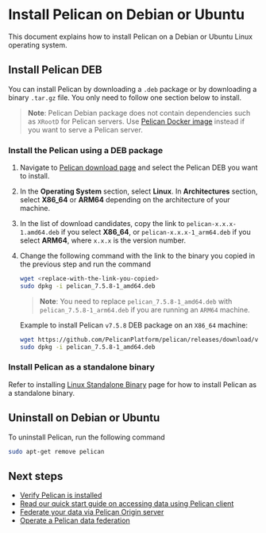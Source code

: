 # Install Pelican on Debian or Ubuntu

This document explains how to install Pelican on a Debian or Ubuntu Linux operating system.

## Install Pelican DEB

You can install Pelican by downloading a `.deb` package or by downloading a binary `.tar.gz` file. You only need to follow one section below to install.

> **Note**: Pelican Debian package does not contain dependencies such as `XRootD` for Pelican servers. Use [Pelican Docker image](./docker.mdx) instead if you want to serve a Pelican server.

### Install the Pelican using a DEB package

1. Navigate to [Pelican download page](../install.mdx#download-pelican-binary) and select the Pelican DEB you want to install.

2. In the **Operating System** section, select **Linux**. In **Architectures** section, select **X86_64** or **ARM64** depending on the architecture of your machine.

3. In the list of download candidates, copy the link to `pelican-x.x.x-1.amd64.deb` if you select **X86_64**, or `pelican-x.x.x-1_arm64.deb` if you select **ARM64**, where `x.x.x` is the version number.

4. Change the following command with the link to the binary you copied in the previous step and run the command

    ```bash
    wget <replace-with-the-link-you-copied>
    sudo dpkg -i pelican_7.5.8-1_amd64.deb
    ```

    > **Note**: You need to replace `pelican_7.5.8-1_amd64.deb` with `pelican_7.5.8-1_arm64.deb` if you are running an `ARM64` machine.

    Example to install Pelican `v7.5.8` DEB package on an `X86_64` machine:

    ```bash
    wget https://github.com/PelicanPlatform/pelican/releases/download/v7.5.8/pelican_7.5.8-1_amd64.deb
    sudo dpkg -i pelican_7.5.8-1_amd64.deb
    ```

### Install Pelican as a standalone binary

Refer to installing [Linux Standalone Binary](./linux_binary.mdx) page for how to install Pelican as a standalone binary.

## Uninstall on Debian or Ubuntu

To uninstall Pelican, run the following command

```bash
sudo apt-get remove pelican
```

## Next steps

* [Verify Pelican is installed](../install.mdx#verify-pelican-is-installed)
* [Read our quick start guide on accessing data using Pelican client](../getting-started/accessing-data.mdx)
* [Federate your data via Pelican Origin server](../federating-your-data.mdx)
* [Operate a Pelican data federation](../operating-a-federation.mdx)
